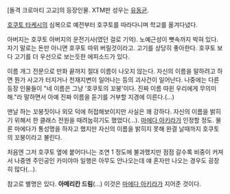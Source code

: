 [돌격 크로마티 고교]의 등장인물. XTM판 성우는 [[유동균]].

[[호쿠토 타케시]]의 심복으로 예전부터 호쿠토를 따라다니며 학교를 옮겨다녔다.

아버지는 호쿠토 아버지의 운전기사(였던 걸로 기억). 노예근성이 뼛속까지 박혀 있다. 자기 말로는 돈만 아니면 호쿠토 따위 버릴것이라고. 고기를 상당히 좋아한다. 호쿠토 보다 고기를 더 우선으로 보는듯한 에피소드가 있다.

이름 개그 전문으로 만화 끝까지 절대 이름이 나오지 않는다. 자신의 이름을 말하려고 하면 뭔가 사고가 터지거나 천재지변이 일어나는 등의 괴사건이 일어난다. 나중에는 다른 등장 인물들이 "네 이름은 그냥 '호쿠토의 꼬붕'이다. 진짜 이름 따윈 우리에게 무의미해."라 말하면서 아예 진짜 이름을 듣기를 거부할 지경에 이른다.(...)

맨날 하는 꼬붕짓이나 외모 덕에 허접해보이지만 사실은 꽤 강하다. 자신의 이름을 밝히기 위해서 한 클래스 전원을 때려눕히기도 했었다(...). [[마에다 아키라]]가 인정할 정도. 물론 마에다가 통성명을 하자고 했지만 자신의 이름을 밝히지 못해 완결 날때까지 호쿠토의 꼬붕이라고 불린다.

처음엔 그저 호쿠토 옆에 붙어다니는 조연 1 정도에 불과했지만 점점 갈수록 비중이 커져서 나중엔 주인공인 카미야마 일행은 아무도 안나오는데 얘 혼자만 나오는 경우도 굉장히 많다(...).

참고로 별명은 있다. '''아메리칸 드림'''(...) 이것은 [[마에다 아키라]]가 지어준 것이다.
